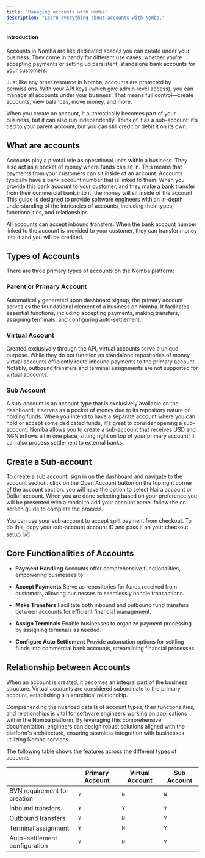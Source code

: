 ```yaml
---
title: 'Managing accounts with Nomba'
description: "Learn everything about accounts with Nomba."
---
```


#### Introduction

Accounts in Nomba are like dedicated spaces you can create under your business. They come in handy for different use cases, whether you’re accepting payments or setting up persistent, standalone bank accounts for your customers.

Just like any other resource in Nomba, accounts are protected by permissions. With your API keys (which give admin-level access), you can manage all accounts under your business. That means full control—create accounts, view balances, move money, and more.

When you create an account, it automatically becomes part of your business, but it can also run independently. Think of it as a sub-account: it’s tied to your parent account, but you can still credit or debit it on its own.

## What are accounts

Accounts play a pivotal role as operational units within a business. They also act as a pocket of money where funds can sit in. This means that payments from your customers can sit inside of an account. Accounts typically have a bank account number that is linked to them. When you provide this bank account to your customer, and they make a bank transfer from their commercial bank into it, the money will sit inside of the account. This guide is designed to provide software engineers with an in-depth understanding of the intricacies of accounts, including their types, functionalities, and relationships.

<Note>
    All accounts can accept inbound transfers. When the bank account number linked to the account is provided to your customer, they can transfer money into it and you will be credited.
</Note>

## Types of Accounts

There are three primary types of accounts on the Nomba platform:

### Parent or Primary Account

Automatically generated upon dashboard signup, the primary account serves as the foundational element of a business on Nomba. It facilitates essential functions, including accepting payments, making transfers, assigning terminals, and configuring auto-settlement.

### Virtual Account

Created exclusively through the API, virtual accounts serve a unique purpose. While they do not function as standalone repositories of money, virtual accounts efficiently route inbound payments to the primary account. Notably, outbound transfers and terminal assignments are not supported for virtual accounts.

### Sub Account

A sub-account is an account type that is exclusively available on the dashboard; it serves as a pocket of money due to its repository nature of holding funds. When you intend to have a separate account where you can hold or accept some dedicated funds, it's great to consider opening a sub-account. Nomba allows you to create a sub-account that receives USD and NGN inflows all in one place, sitting right on top of your primary account; it can also process settlement to external banks.

## Create a Sub-account

To create a sub account, sign in on the dashboard and navigate to the account section. click on the Open Account button on the top right corner of the account section. you will have the option to select Naira account or Dollar account. When you are done selecting based on your preference you will be presented with a modal to add your account name. follow the on screen guide to complete the process. 

<Note>
   You can use your sub-account to accept split payment from checkout. To do this, copy your sub-account account ID and pass it on your checkout setup. 
</Note>

<Frame caption="Sub-account on your Nomba dashboard">
  <img
    src="/images/sub-account.png"
    style={{ borderRadius: "0.5rem" }}
    loading="lazy"
  />
</Frame>

## Core Functionalities of Accounts

- **Payment Handling** Accounts offer comprehensive functionalities, empowering businesses to:

- **Accept Payments** Serve as repositories for funds received from customers, allowing businesses to seamlessly handle transactions.

- **Make Transfers** Facilitate both inbound and outbound fund transfers between accounts for efficient financial management.

- **Assign Terminals** Enable businesses to organize payment processing by assigning terminals as needed.

- **Configure Auto Settlement** Provide automation options for settling funds into commercial bank accounts, streamlining financial processes.

## Relationship between Accounts

When an account is created, it becomes an integral part of the business structure. Virtual accounts are considered subordinate to the primary account, establishing a hierarchical relationship.

Comprehending the nuanced details of account types, their functionalities, and relationships is vital for software engineers working on applications within the Nomba platform. By leveraging this comprehensive documentation, engineers can design robust solutions aligned with the platform's architecture, ensuring seamless integration with businesses utilizing Nomba services.

The following table shows the features across the different types of accounts

|                                |         Primary Account        |  Virtual Account    |        Sub Account       |
| -----------------------------  | ------------------------------ | ------------------- | ------------------------ |
| BVN requirement for creation   |              `Y`               |          `N`        |            `N`           |
| Inbound transfers              |              `Y`               |          `Y`        |            `Y`           |
| Outbound transfers             |              `Y`               |          `N`        |            `Y`           |  
| Terminal assignment            |              `Y`               |          `N`        |            `Y`           |
| Auto-settlement configuration  |              `Y`               |          `N`        |            `Y`           |
